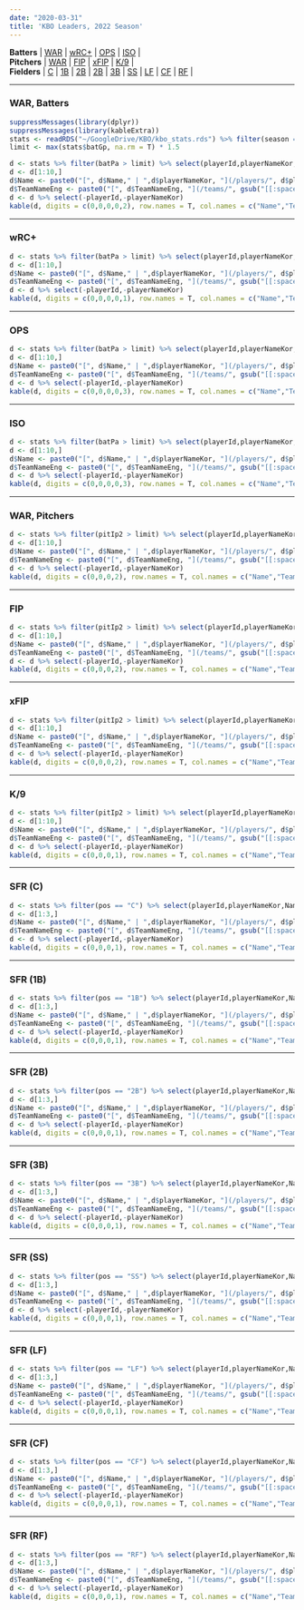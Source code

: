 ```yaml
---
date: "2020-03-31"
title: 'KBO Leaders, 2022 Season'
---
```


**Batters** | [WAR](#warbat) | [wRC+](#wrcplus) | [OPS](#ops) | [ISO](#iso) | 
<br>
**Pitchers** | [WAR](#warpit) | [FIP](#fip) | [xFIP](#xfip) | [K/9](#k9) |
<br>
**Fielders** | [C](#c) | [1B](#first) | [2B](#second) | [2B](#second) | [3B](#third) | [SS](#ss) | [LF](#left) | [CF](#center) | [RF](#right) |


***
### WAR, Batters {#warbat}
```r
suppressMessages(library(dplyr))
suppressMessages(library(kableExtra))
stats <- readRDS("~/GoogleDrive/KBO/kbo_stats.rds") %>% filter(season == max(season))
limit <- max(stats$batGp, na.rm = T) * 1.5

d <- stats %>% filter(batPa > limit) %>% select(playerId,playerNameKor,Name,TeamNameEng,age,pos,batWAR) %>% arrange(desc(batWAR))
d <- d[1:10,]
d$Name <- paste0("[", d$Name," | ",d$playerNameKor, "](/players/", d$playerId, ")")
d$TeamNameEng <- paste0("[", d$TeamNameEng, "](/teams/", gsub("[[:space:]]", "", tolower(d$TeamNameEng)), ")")
d <- d %>% select(-playerId,-playerNameKor)
kable(d, digits = c(0,0,0,0,2), row.names = T, col.names = c("Name","Team","Age","Pos","WAR")) %>% kable_styling(bootstrap_options = c("striped", "hover"), fixed_thead = T)  %>% column_spec(2, bold = T, border_right = F)
```
***
### wRC+ {#wrcplus}
```r
d <- stats %>% filter(batPa > limit) %>% select(playerId,playerNameKor,Name,TeamNameEng,age,pos,wRCplus) %>% arrange(desc(wRCplus))
d <- d[1:10,]
d$Name <- paste0("[", d$Name," | ",d$playerNameKor, "](/players/", d$playerId, ")")
d$TeamNameEng <- paste0("[", d$TeamNameEng, "](/teams/", gsub("[[:space:]]", "", tolower(d$TeamNameEng)), ")")
d <- d %>% select(-playerId,-playerNameKor)
kable(d, digits = c(0,0,0,0,1), row.names = T, col.names = c("Name","Team","Age","Pos","wRC+")) %>% kable_styling(bootstrap_options = c("striped", "hover"), fixed_thead = T) %>% column_spec(2, bold = T, border_right = F)
```
***
### OPS {#ops}
```r
d <- stats %>% filter(batPa > limit) %>% select(playerId,playerNameKor,Name,TeamNameEng,age,pos,batOps) %>% arrange(desc(batOps))
d <- d[1:10,]
d$Name <- paste0("[", d$Name," | ",d$playerNameKor, "](/players/", d$playerId, ")")
d$TeamNameEng <- paste0("[", d$TeamNameEng, "](/teams/", gsub("[[:space:]]", "", tolower(d$TeamNameEng)), ")")
d <- d %>% select(-playerId,-playerNameKor)
kable(d, digits = c(0,0,0,0,3), row.names = T, col.names = c("Name","Team","Age","Pos","OPS")) %>% kable_styling(bootstrap_options = c("striped", "hover"), fixed_thead = T) %>% column_spec(2, bold = T, border_right = F)
```
***
### ISO {#iso}
```r
d <- stats %>% filter(batPa > limit) %>% select(playerId,playerNameKor,Name,TeamNameEng,age,pos,ISO) %>% arrange(desc(ISO))
d <- d[1:10,]
d$Name <- paste0("[", d$Name," | ",d$playerNameKor, "](/players/", d$playerId, ")")
d$TeamNameEng <- paste0("[", d$TeamNameEng, "](/teams/", gsub("[[:space:]]", "", tolower(d$TeamNameEng)), ")")
d <- d %>% select(-playerId,-playerNameKor)
kable(d, digits = c(0,0,0,0,3), row.names = T, col.names = c("Name","Team","Age","Pos","ISO")) %>% kable_styling(bootstrap_options = c("striped", "hover"), fixed_thead = T) %>% column_spec(2, bold = T, border_right = F)
```
***
### WAR, Pitchers {#warpit}
```r
d <- stats %>% filter(pitIp2 > limit) %>% select(playerId,playerNameKor,Name,TeamNameEng,age,pitWAR) %>% arrange(desc(pitWAR))
d <- d[1:10,]
d$Name <- paste0("[", d$Name," | ",d$playerNameKor, "](/players/", d$playerId, ")")
d$TeamNameEng <- paste0("[", d$TeamNameEng, "](/teams/", gsub("[[:space:]]", "", tolower(d$TeamNameEng)), ")")
d <- d %>% select(-playerId,-playerNameKor)
kable(d, digits = c(0,0,0,2), row.names = T, col.names = c("Name","Team","Age","WAR")) %>% kable_styling(bootstrap_options = c("striped", "hover"), fixed_thead = T) %>% column_spec(2, bold = T, border_right = F)
```
***
### FIP {#fip}
```r
d <- stats %>% filter(pitIp2 > limit) %>% select(playerId,playerNameKor,Name,TeamNameEng,age,FIP) %>% arrange(FIP)
d <- d[1:10,]
d$Name <- paste0("[", d$Name," | ",d$playerNameKor, "](/players/", d$playerId, ")")
d$TeamNameEng <- paste0("[", d$TeamNameEng, "](/teams/", gsub("[[:space:]]", "", tolower(d$TeamNameEng)), ")")
d <- d %>% select(-playerId,-playerNameKor)
kable(d, digits = c(0,0,0,2), row.names = T, col.names = c("Name","Team","Age","FIP")) %>% kable_styling(bootstrap_options = c("striped", "hover"), fixed_thead = T) %>% column_spec(2, bold = T, border_right = F)
```
***
### xFIP {#xfip}
```r
d <- stats %>% filter(pitIp2 > limit) %>% select(playerId,playerNameKor,Name,TeamNameEng,age,xFIP) %>% arrange(xFIP)
d <- d[1:10,]
d$Name <- paste0("[", d$Name," | ",d$playerNameKor, "](/players/", d$playerId, ")")
d$TeamNameEng <- paste0("[", d$TeamNameEng, "](/teams/", gsub("[[:space:]]", "", tolower(d$TeamNameEng)), ")")
d <- d %>% select(-playerId,-playerNameKor)
kable(d, digits = c(0,0,0,2), row.names = T, col.names = c("Name","Team","Age","xFIP")) %>% kable_styling(bootstrap_options = c("striped", "hover"), fixed_thead = T) %>% column_spec(2, bold = T, border_right = F)
```
***
### K/9 {#k9}
```r
d <- stats %>% filter(pitIp2 > limit) %>% select(playerId,playerNameKor,Name,TeamNameEng,age,K9) %>% arrange(desc(K9))
d <- d[1:10,]
d$Name <- paste0("[", d$Name," | ",d$playerNameKor, "](/players/", d$playerId, ")")
d$TeamNameEng <- paste0("[", d$TeamNameEng, "](/teams/", gsub("[[:space:]]", "", tolower(d$TeamNameEng)), ")")
d <- d %>% select(-playerId,-playerNameKor)
kable(d, digits = c(0,0,0,1), row.names = T, col.names = c("Name","Team","Age","K/9")) %>% kable_styling(bootstrap_options = c("striped", "hover"), fixed_thead = T) %>% column_spec(2, bold = T, border_right = F)
```
***
### SFR (C) {#c}
```r
d <- stats %>% filter(pos == "C") %>% select(playerId,playerNameKor,Name,TeamNameEng,age,SFR) %>% arrange(desc(SFR))
d <- d[1:3,]
d$Name <- paste0("[", d$Name," | ",d$playerNameKor, "](/players/", d$playerId, ")")
d$TeamNameEng <- paste0("[", d$TeamNameEng, "](/teams/", gsub("[[:space:]]", "", tolower(d$TeamNameEng)), ")")
d <- d %>% select(-playerId,-playerNameKor)
kable(d, digits = c(0,0,0,1), row.names = T, col.names = c("Name","Team","Age","SFR")) %>% kable_styling(bootstrap_options = c("striped", "hover"), fixed_thead = T) %>% column_spec(2, bold = T, border_right = F)
```
***
### SFR (1B) {#first}
```r
d <- stats %>% filter(pos == "1B") %>% select(playerId,playerNameKor,Name,TeamNameEng,age,SFR) %>% arrange(desc(SFR))
d <- d[1:3,]
d$Name <- paste0("[", d$Name," | ",d$playerNameKor, "](/players/", d$playerId, ")")
d$TeamNameEng <- paste0("[", d$TeamNameEng, "](/teams/", gsub("[[:space:]]", "", tolower(d$TeamNameEng)), ")")
d <- d %>% select(-playerId,-playerNameKor)
kable(d, digits = c(0,0,0,1), row.names = T, col.names = c("Name","Team","Age","SFR")) %>% kable_styling(bootstrap_options = c("striped", "hover"), fixed_thead = T) %>% column_spec(2, bold = T, border_right = F)
```
***
### SFR (2B) {#second}
```r
d <- stats %>% filter(pos == "2B") %>% select(playerId,playerNameKor,Name,TeamNameEng,age,SFR) %>% arrange(desc(SFR))
d <- d[1:3,]
d$Name <- paste0("[", d$Name," | ",d$playerNameKor, "](/players/", d$playerId, ")")
d$TeamNameEng <- paste0("[", d$TeamNameEng, "](/teams/", gsub("[[:space:]]", "", tolower(d$TeamNameEng)), ")")
d <- d %>% select(-playerId,-playerNameKor)
kable(d, digits = c(0,0,0,1), row.names = T, col.names = c("Name","Team","Age","SFR")) %>% kable_styling(bootstrap_options = c("striped", "hover"), fixed_thead = T) %>% column_spec(2, bold = T, border_right = F)
```
***
### SFR (3B) {#third}
```r
d <- stats %>% filter(pos == "3B") %>% select(playerId,playerNameKor,Name,TeamNameEng,age,SFR) %>% arrange(desc(SFR))
d <- d[1:3,]
d$Name <- paste0("[", d$Name," | ",d$playerNameKor, "](/players/", d$playerId, ")")
d$TeamNameEng <- paste0("[", d$TeamNameEng, "](/teams/", gsub("[[:space:]]", "", tolower(d$TeamNameEng)), ")")
d <- d %>% select(-playerId,-playerNameKor)
kable(d, digits = c(0,0,0,1), row.names = T, col.names = c("Name","Team","Age","SFR")) %>% kable_styling(bootstrap_options = c("striped", "hover"), fixed_thead = T) %>% column_spec(2, bold = T, border_right = F)
```
***
### SFR (SS) {#ss}
```r
d <- stats %>% filter(pos == "SS") %>% select(playerId,playerNameKor,Name,TeamNameEng,age,SFR) %>% arrange(desc(SFR))
d <- d[1:3,]
d$Name <- paste0("[", d$Name," | ",d$playerNameKor, "](/players/", d$playerId, ")")
d$TeamNameEng <- paste0("[", d$TeamNameEng, "](/teams/", gsub("[[:space:]]", "", tolower(d$TeamNameEng)), ")")
d <- d %>% select(-playerId,-playerNameKor)
kable(d, digits = c(0,0,0,1), row.names = T, col.names = c("Name","Team","Age","SFR")) %>% kable_styling(bootstrap_options = c("striped", "hover"), fixed_thead = T) %>% column_spec(2, bold = T, border_right = F)
```
***
### SFR (LF) {#left}
```r
d <- stats %>% filter(pos == "LF") %>% select(playerId,playerNameKor,Name,TeamNameEng,age,SFR) %>% arrange(desc(SFR))
d <- d[1:3,]
d$Name <- paste0("[", d$Name," | ",d$playerNameKor, "](/players/", d$playerId, ")")
d$TeamNameEng <- paste0("[", d$TeamNameEng, "](/teams/", gsub("[[:space:]]", "", tolower(d$TeamNameEng)), ")")
d <- d %>% select(-playerId,-playerNameKor)
kable(d, digits = c(0,0,0,1), row.names = T, col.names = c("Name","Team","Age","SFR")) %>% kable_styling(bootstrap_options = c("striped", "hover"), fixed_thead = T) %>% column_spec(2, bold = T, border_right = F)
```
***
### SFR (CF) {#center}
```r
d <- stats %>% filter(pos == "CF") %>% select(playerId,playerNameKor,Name,TeamNameEng,age,SFR) %>% arrange(desc(SFR))
d <- d[1:3,]
d$Name <- paste0("[", d$Name," | ",d$playerNameKor, "](/players/", d$playerId, ")")
d$TeamNameEng <- paste0("[", d$TeamNameEng, "](/teams/", gsub("[[:space:]]", "", tolower(d$TeamNameEng)), ")")
d <- d %>% select(-playerId,-playerNameKor)
kable(d, digits = c(0,0,0,1), row.names = T, col.names = c("Name","Team","Age","SFR")) %>% kable_styling(bootstrap_options = c("striped", "hover"), fixed_thead = T) %>% column_spec(2, bold = T, border_right = F)
```
***
### SFR (RF) {#right}
```r
d <- stats %>% filter(pos == "RF") %>% select(playerId,playerNameKor,Name,TeamNameEng,age,SFR) %>% arrange(desc(SFR))
d <- d[1:3,]
d$Name <- paste0("[", d$Name," | ",d$playerNameKor, "](/players/", d$playerId, ")")
d$TeamNameEng <- paste0("[", d$TeamNameEng, "](/teams/", gsub("[[:space:]]", "", tolower(d$TeamNameEng)), ")")
d <- d %>% select(-playerId,-playerNameKor)
kable(d, digits = c(0,0,0,1), row.names = T, col.names = c("Name","Team","Age","SFR")) %>% kable_styling(bootstrap_options = c("striped", "hover"), fixed_thead = T) %>% column_spec(2, bold = T, border_right = F)
```